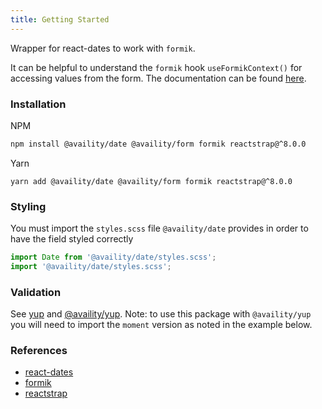 ```yaml
---
title: Getting Started
---
```


Wrapper for react-dates to work with `formik`.

It can be helpful to understand the `formik` hook `useFormikContext()` for accessing values from the form. The documentation can be found [here](https://formik.org/docs/api/useFormikContext).

### Installation

NPM

```bash
npm install @availity/date @availity/form formik reactstrap@^8.0.0
```

Yarn

```
yarn add @availity/date @availity/form formik reactstrap@^8.0.0
```

### Styling

You must import the `styles.scss` file `@availity/date` provides in order to have the field styled correctly

```js
import Date from '@availity/date/styles.scss';
import '@availity/date/styles.scss';
```

### Validation

See [yup](https://github.com/jquense/yup) and [@availity/yup](https://github.com/Availity/sdk-js/tree/master/packages/yup). Note: to use this package with `@availity/yup` you will need to import the `moment` version as noted in the example below.

### References

- [react-dates](https://github.com/airbnb/react-dates)
- [formik](https://github.com/jaredpalmer/formik)
- [reactstrap](https://deploy-preview-2356--reactstrap.netlify.app/)
